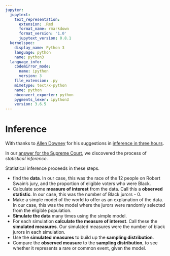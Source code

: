 ```yaml
---
jupyter:
  jupytext:
    text_representation:
      extension: .Rmd
      format_name: rmarkdown
      format_version: '1.0'
      jupytext_version: 0.8.1
  kernelspec:
    display_name: Python 3
    language: python
    name: python3
  language_info:
    codemirror_mode:
      name: ipython
      version: 3
    file_extension: .py
    mimetype: text/x-python
    name: python
    nbconvert_exporter: python
    pygments_lexer: ipython3
    version: 3.6.5
---
```


# Inference

With thanks to [Allen Downey](http://www.allendowney.com/wp) for his suggestions in [inference in three hours](https://tinyurl.com/inference3).


In our [answer for the Supreme Court](reply_supreme), we discovered the process
of *statistical inference*.


Statistical inference proceeds in these steps.

* find the **data**.  In our case, this was the race of the 12 people on Robert
  Swain's jury, and the proportion of eligible voters who were Black.
* Calculate some **measure of interest** from the data.  Call this a **observed
  statistic**. In our case, this was the number of Black jurors - 0.
* Make a simple model of the world to offer as an explanation of the data.  In
  our case, this was the model where the jurors were randomly selected from the
  eligible population.
* **Simulate the data** many times using the simple model.
* For each simulation **calculate the measure of interest**.  Call these the
  **simulated measures**.  Our simulated measures were the number of black
  jurors in each simulation.
* Use the **simulated measures** to build up the **sampling distribution**.
* Compare the **observed measure** to the **sampling distribution**, to see
  whether it represents a rare or common event, given the model.
